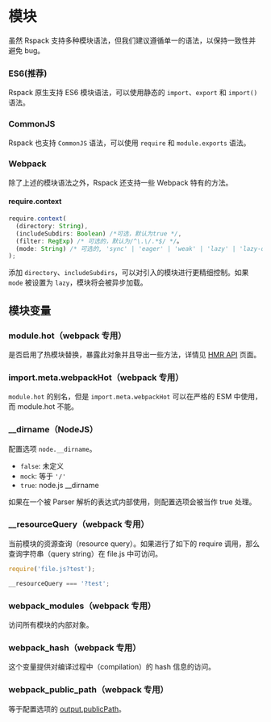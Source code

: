 
<WebpackLicense from="['https://webpack.docschina.org/api/module-variables/', 'https://webpack.docschina.org/api/module-methods/']" />

# 模块

虽然 Rspack 支持多种模块语法，但我们建议遵循单一的语法，以保持一致性并避免 bug。

### ES6(推荐)

Rspack 原生支持 ES6 模块语法，可以使用静态的 `import`、`export` 和 `import()` 语法。

### CommonJS

Rspack 也支持 `CommonJS` 语法，可以使用 `require` 和 `module.exports` 语法。

### Webpack

除了上述的模块语法之外，Rspack 还支持一些 Webpack 特有的方法。

#### require.context

```ts
require.context(
  (directory: String),
  (includeSubdirs: Boolean) /*可选，默认为true */,
  (filter: RegExp) /* 可选的，默认为/^\.\/.*$/ */。
  (mode: String) /* 可选的, 'sync' | 'eager' | 'weak' | 'lazy' | 'lazy-once', 默认 'sync' */
);
```

添加 `directory`、`includeSubdirs`，可以对引入的模块进行更精细控制。如果 `mode` 被设置为 `lazy`，模块将会被异步加载。

## 模块变量

### module.hot（webpack 专用）

是否启用了热模块替换，暴露此对象并且导出一些方法，详情见 [HMR API](/api/hmr) 页面。

### import.meta.webpackHot（webpack 专用）

`module.hot` 的别名，但是 `import.meta.webpackHot` 可以在严格的 ESM 中使用，而 module.hot 不能。

### \_\_dirname（NodeJS）

配置选项 `node.__dirname`。

- `false`: 未定义
- `mock`: 等于 `'/'`
- `true`: node.js \_\_dirname

如果在一个被 Parser 解析的表达式内部使用，则配置选项会被当作 true 处理。

### \_\_resourceQuery（webpack 专用）

当前模块的资源查询（resource query）。如果进行了如下的 require 调用，那么查询字符串（query string）在 file.js 中可访问。

```ts
require('file.js?test');
```

```ts title="file.js"
__resourceQuery === '?test';
```

### **webpack_modules**（webpack 专用）

访问所有模块的内部对象。

### **webpack_hash**（webpack 专用）

这个变量提供对编译过程中（compilation）的 hash 信息的访问。

### **webpack_public_path**（webpack 专用）

等于配置选项的 [output.publicPath](/config/output#outputpublicpath)。
